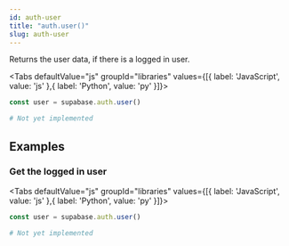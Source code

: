 ```yaml
---
id: auth-user
title: "auth.user()"
slug: auth-user
---
```



Returns the user data, if there is a logged in user.

<Tabs
  defaultValue="js"
  groupId="libraries"
  values={[{ label: 'JavaScript', value: 'js' },{ label: 'Python', value: 'py' }]}>

<TabItem value="js">

```js
const user = supabase.auth.user()
```


</TabItem>
<TabItem value="py">

```py
# Not yet implemented
```


</TabItem>

</Tabs>

















## Examples

### Get the logged in user



<Tabs
  defaultValue="js"
  groupId="libraries"
  values={[{ label: 'JavaScript', value: 'js' },{ label: 'Python', value: 'py' }]}>

<TabItem value="js">

```js
const user = supabase.auth.user()
```


</TabItem>
<TabItem value="py">

```py
# Not yet implemented
```


</TabItem>

</Tabs>